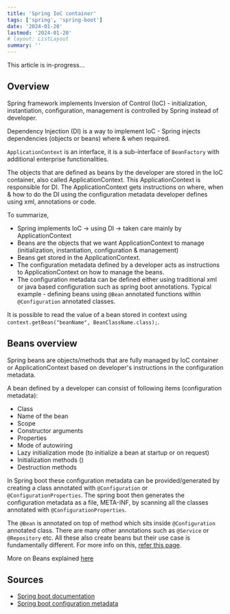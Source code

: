 ```yaml
---
title: 'Spring IoC container'
tags: ['spring', 'spring-boot']
date: '2024-01-20'
lastmod: '2024-01-20'
# layout: ListLayout
summary: ''
---
```


<TOCInline toc={props.toc} />

This article is in-progress...

## Overview

Spring framework implements Inversion of Control (IoC) - initialization, instantiation, configuration, management is controlled by Spring instead of developer.

Dependency Injection (DI) is a way to implement IoC - Spring injects dependencies (objects or beans) where & when required.

`ApplicationContext` is an interface, it is a sub-interface of `BeanFactory` with additional enterprise functionalities.

The objects that are defined as beans by the developer are stored in the IoC container, also called ApplicationContext. This ApplicationContext is responsible for DI. The ApplicationContext gets instructions on where, when & how to do the DI using the configuration metadata developer defines using xml, annotations or code.

To summarize,

- Spring implements IoC -> using DI -> taken care mainly by ApplicationContext
- Beans are the objects that we want ApplicationContext to manage (initialization, instantiation, configuration & management)
- Beans get stored in the ApplicationContext.
- The configuration metadata defined by a developer acts as instructions to ApplicationContext on how to manage the beans.
- The configuration metadata can be defined either using traditional xml or java based configuration such as spring boot annotations. Typical example - defining beans using `@Bean` annotated functions within `@Configuration` annotated classes.

It is possible to read the value of a bean stored in context using `context.getBean("beanName", BeanClassName.class);`.

## Beans overview

Spring beans are objects/methods that are fully managed by IoC container or ApplicationContext based on developer's instructions in the configuration metadata.

A bean defined by a developer can consist of following items (configuration metadata):

- Class
- Name of the bean
- Scope
- Constructor arguments
- Properties
- Mode of autowiring
- Lazy initialization mode (to initialize a bean at startup or on request)
- Initialization methods ()
- Destruction methods

In Spring boot these configuration metadata can be provided/generated by creating a class annotated with `@Configuration` or `@ConfigurationProperties`. The spring boot then generates the configuration metadata as a file, META-INF, by scanning all the classes annotated with `@ConfigurationProperties`.

The `@Bean` is annotated on top of method which sits inside `@Configuration` annotated class. There are many other annotations such as `@Service` or `@Repository` etc. All these also create beans but their use case is fundamentally different. For more info on this, [refer this page](./spring-boot-essentials-annotations-1#component-vs-bean-annotation).

More on Beans explained [here](./spring-beans)

## Sources

- [Spring boot documentation](https://docs.spring.io/spring-framework/reference/core/beans.html)
- [Spring boot configuration metadata](https://www.baeldung.com/spring-boot-configuration-metadata)
